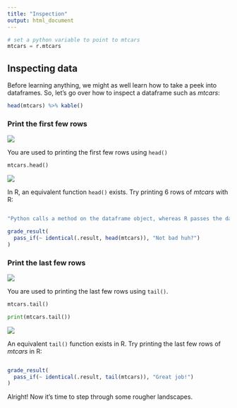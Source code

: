 ```yaml
---
title: "Inspection"
output: html_document
---
```


<!-- Some data dependencies -->
```python
# set a python variable to point to mtcars
mtcars = r.mtcars
```

## Inspecting data

Before learning anything, we might as well learn how to take a peek into dataframes. So, let's go over how to inspect a dataframe such as *mtcars*:

```r
head(mtcars) %>% kable()
```

### Print the first few rows

<img src="../images/python_logo.png" class="language-icon">

You are used to printing the first few rows using `head()`

```python
mtcars.head()
```

<img src="../images/r_logo.png" class="language-icon">

In R, an equivalent function `head()` exists. Try printing 6 rows of *mtcars* with R:

```r

```

```r
"Python calls a method on the dataframe object, whereas R passes the dataframe object to the function"
```

```r
grade_result(
  pass_if(~ identical(.result, head(mtcars)), "Not bad huh?")
)
```

### Print the last few rows

<img src="../images/python_logo.png" class="language-icon">

You are used to printing the last few rows using `tail()`.

```python
mtcars.tail()
```

```python
print(mtcars.tail())
```

<img src="../images/r_logo.png" class="language-icon">

An equivalent `tail()` function exists in R. Try printing the last few rows of *mtcars* in R:

```r

```

```r
grade_result(
  pass_if(~ identical(.result, tail(mtcars)), "Great job!")
)
```

Alright! Now it's time to step through some rougher landscapes.
